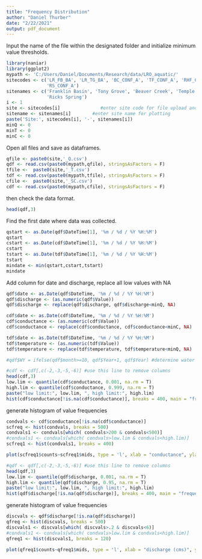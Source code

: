 ```yaml
---
title: "Frequency Distribution"
author: "Daniel Thurber"
date: "2/22/2021"
output: pdf_document
---
```


Input the name of the file within the designated folder and initialize minimum value thresholds.
```r
library(naniar)
library(ggplot2)
mypath <- 'C:/Users/Daniel/Documents/Research/data/LRO_aquatic/'
sitecodes <- c('LR_FB_BA', 'LR_TG_BA', 'BC_CONF_A', 'TF_CONF_A', 'RHF_CONF_A', 
               'RS_CONF_A')
sitenames <- c('Franklin Basin', 'Tony Grove', 'Beaver Creek', 'Temple Fork', 'Right Hand Fork', 
               'Ricks Spring')
i <- 1
site <- sitecodes[i]               #enter site code for file upload and export
sitename <- sitenames[i]        #enter site name for plotting
paste('Site:', sitecodes[i], '-', sitenames[i])
minQ <- 0
minT <- 0
minC <- 0
```

Open all files and save as dataframes.
```r

qfile <- paste0(site,'_Q.csv')
qdf <- read.csv(paste0(mypath,qfile), stringsAsFactors = F)
tfile <-  paste0(site,'_T.csv')
tdf <- read.csv(paste0(mypath,tfile), stringsAsFactors = F)
cfile <-  paste0(site,'_SC.csv')
cdf <- read.csv(paste0(mypath,cfile), stringsAsFactors = F)
```

then check the data format. 
```r
head(qdf,3)
```

Find the first date where data was collected.
```r
qstart <- as.Date(qdf$DateTime[1], '%m / %d / %Y %H:%M')
qstart
cstart <- as.Date(cdf$DateTime[1], '%m / %d / %Y %H:%M')
cstart
tstart <- as.Date(tdf$DateTime[1], '%m / %d / %Y %H:%M')
tstart
mindate <- min(qstart,cstart,tstart)
mindate
```


Add column for date and discharge, replace all low values with NA
```r
qdf$date <- as.Date(qdf$DateTime, '%m / %d / %Y %H:%M')
qdf$discharge <- (as.numeric(qdf$Value))
qdf$discharge <- replace(qdf$discharge, qdf$discharge<minQ, NA)

cdf$date <- as.Date(cdf$DateTime, '%m / %d / %Y %H:%M')
cdf$conductance <- (as.numeric(cdf$Value))
cdf$conductance <- replace(cdf$conductance, cdf$conductance<minC, NA)

tdf$date <- as.Date(tdf$DateTime, '%m / %d / %Y %H:%M')
tdf$temperature <- (as.numeric(tdf$Value))
tdf$temperature <- replace(tdf$temperature, tdf$temperature<minQ, NA)

#qdf$WY = ifelse(qdf$month>=10, qdf$Year+1, qdf$Year) #determine water year
```

```r
#cdf <- cdf[,c(-2,-3,-5,-6)] #use this line to remove columns
head(cdf,3)
low.lim <- quantile(cdf$conductance, 0.001, na.rm = T)
high.lim <- quantile(cdf$conductance, 0.999, na.rm = T)
paste("low limit:", low.lim, ", high limit:", high.lim)
hist(cdf$conductance[!is.na(cdf$conductance)], breaks = 400, main = "frequency distribution", xlab = "conductance")
```

generate histogram of value frequencies
```r
condvals <- cdf$conductance[!is.na(cdf$conductance)]
scfreq <- hist(condvals, breaks = 500)
condvals1 <- condvals[which( condvals>200 & condvals<500)]
#condvals1 <- condvals[which( condvals>low.lim & condvals<high.lim)]
scfreq1 <- hist(condvals1, breaks = 400)
```
```r

plot(scfreq1$counts~scfreq1$mids, type = 'l', xlab = "conductance", ylab = 'frequency', main = sitename)
```





```r
#qdf <- qdf[,c(-2,-3,-5,-6)] #use this line to remove columns
head(qdf,3)
low.lim <- quantile(qdf$discharge, 0.001, na.rm = T)
high.lim <- quantile(qdf$discharge, 0.95, na.rm = T)
paste("low limit:", low.lim, ", high limit:", high.lim)
hist(qdf$discharge[!is.na(qdf$discharge)], breaks = 400, main = "frequency distribution", xlab = "discharge")
```

generate histogram of value frequencies
```r
discvals <- qdf$discharge[!is.na(qdf$discharge)]
qfreq <- hist(discvals, breaks = 500)
discvals1 <- discvals[which( discvals>.2 & discvals<6)]
#condvals1 <- condvals[which( condvals>low.lim & condvals<high.lim)]
qfreq1 <- hist(discvals1, breaks = 120)
```
```r

plot(qfreq1$counts~qfreq1$mids, type = 'l', xlab = "discharge (cms)", ylab = 'frequency', main = sitename)
```



